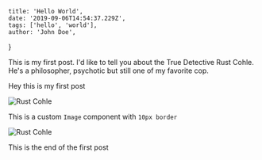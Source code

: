 	title: 'Hello World',
	date: '2019-09-06T14:54:37.229Z',
	tags: ['hello', 'world'],
	author: 'John Doe',
}

This is my first post. I'd like to tell you about the True Detective Rust Cohle. He's a philosopher, psychotic but still one of my favorite cop.

<!--more-->


Hey this is my first post

<img src={RustinCohle} alt="Rust Cohle" />

<br/>

This is a custom `Image` component with `10px border`

<Image src={RustinCohle} alt="Rust Cohle" />

This is the end of the first post

